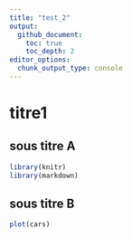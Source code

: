```yaml
---
title: "test_2"
output:
  github_document:
    toc: true
    toc_depth: 2
editor_options: 
  chunk_output_type: console
---
```


# titre1
## sous titre A
```r
library(knitr)
library(markdown)
```

## sous titre B
```r
plot(cars)
```